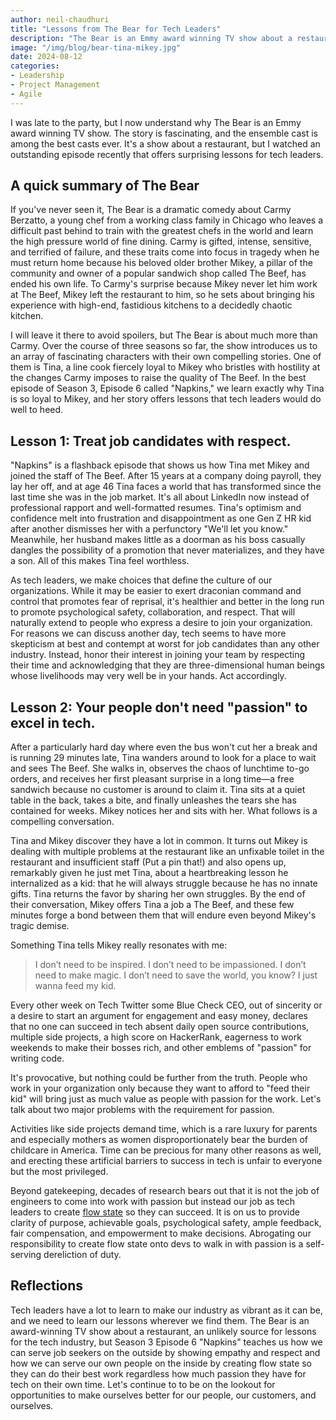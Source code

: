 ```yaml
---
author: neil-chaudhuri
title: "Lessons from The Bear for Tech Leaders"
description: "The Bear is an Emmy award winning TV show about a restaurant that offers surprising lessons for tech leaders." 
image: "/img/blog/bear-tina-mikey.jpg"
date: 2024-08-12
categories: 
- Leadership
- Project Management
- Agile
---
```


I was late to the party, but I now understand why The Bear is an Emmy award winning TV show. The story is fascinating, and the ensemble
cast is among the best casts ever. It's a show about a restaurant, but I watched an outstanding episode recently
that offers surprising lessons for tech leaders.
 
## A quick summary of The Bear

If you've never seen it, The Bear is a dramatic comedy about Carmy Berzatto, a young chef from a working class family in Chicago
who leaves a difficult past behind to train with the greatest chefs in the world and learn the high pressure world of fine dining. Carmy
is gifted, intense, sensitive, and terrified of failure, and these traits come into focus in tragedy when he must return home
because his beloved older brother Mikey, a pillar of the community and owner of a popular sandwich shop called The Beef, has ended his own life. 
To Carmy's surprise because Mikey never let him work at The Beef, Mikey left the restaurant to him, so he sets about bringing his
experience with high-end, fastidious kitchens to a decidedly chaotic kitchen. 

I will leave it there to avoid spoilers, but The Bear is about much more than Carmy. Over the course of three seasons so far, the show introduces us to an array of fascinating
characters with their own compelling stories. One of them is Tina, a line cook fiercely loyal to Mikey who bristles with hostility
at the changes Carmy imposes to raise the quality of The Beef. In the best episode of Season 3, Episode 6 called "Napkins," we learn exactly why Tina is so loyal to Mikey,
and her story offers lessons that tech leaders would do well to heed.

## Lesson 1: Treat job candidates with respect.

"Napkins" is a flashback episode that shows us how Tina met Mikey and joined the staff of The Beef. After 15 years at a company
doing payroll, they lay her off, and at age 46 Tina faces a world that has transformed since the last time she was in the job market. It's 
all about LinkedIn now instead of professional rapport and well-formatted resumes. Tina's optimism and confidence melt into frustration and disappointment as 
one Gen Z HR kid after another dismisses her with a perfunctory "We'll let you know." Meanwhile, her husband makes little 
as a doorman as his boss casually dangles the possibility of a promotion that never materializes, and they have a son. All of this makes 
Tina feel worthless.

As tech leaders, we make choices that define the culture of our organizations. While it may be easier to exert draconian command and control
that promotes fear of reprisal, it's healthier and better in the long run to promote psychological safety, collaboration, and respect. 
That will naturally extend to people who express a desire to join your organization. For reasons we can discuss another day, tech seems to have
more skepticism at best and contempt at worst for job candidates than any other industry. Instead, honor their interest in joining your team
by respecting their time and acknowledging that they are three-dimensional human beings whose livelihoods may very well be in your hands. Act
accordingly. 

## Lesson 2: Your people don't need "passion" to excel in tech.

After a particularly hard day where even the bus won't cut her a break and is running 29 minutes late, Tina wanders around to look for 
a place to wait and sees The Beef. She walks in, observes the chaos of lunchtime to-go orders, and receives her first pleasant surprise in a long time—a free sandwich
because no customer is around to claim it. Tina sits at a quiet table in the back, takes a bite, and finally unleashes the tears she has contained
for weeks. Mikey notices her and sits with her. What follows is a compelling conversation.

<PostImage alt="Tina and Mikey meeting for the first time and having a real heart to heart conversation" src="/img/blog/bear-tina-mikey.jpg" width="507" height="335" />

Tina and Mikey discover they have a lot in common. It turns out Mikey is dealing with multiple problems at the restaurant like an unfixable toilet in the restaurant and
insufficient staff (Put a pin that!) and also opens up, remarkably given he just met Tina, about a heartbreaking lesson he internalized as a kid: that he will always
struggle because he has no innate gifts. Tina returns the favor by sharing her own struggles. By the end of their conversation, Mikey offers Tina a job a The Beef, and 
these few minutes forge a bond between them that will endure even beyond Mikey's tragic demise.

Something Tina tells Mikey really resonates with me:

> I don’t need to be inspired. I don’t need to be impassioned. I don’t need to make magic. I don’t need to save the world, you know? I just wanna feed my kid.

Every other week on Tech Twitter some Blue Check CEO, out of sincerity or a desire to start an argument for engagement and easy money, declares that no one can succeed in tech
absent daily open source contributions, multiple side projects, a high score on HackerRank, eagerness to work weekends to make their bosses rich, and other emblems of "passion" for writing code.

It's provocative, but nothing could be further from the truth. People who work in your organization only because they want to afford to "feed their kid" will
bring just as much value as people with passion for the work. Let's talk about two major problems with the requirement for passion. 

Activities like side projects demand time, which is a rare luxury for parents and especially mothers as women disproportionately bear the burden of childcare in America. Time can
be precious for many other reasons as well, and erecting these artificial barriers to success in tech is unfair to everyone but the most privileged.

Beyond gatekeeping, decades of research bears out that it is not the job of engineers to come into work with passion but instead our job as tech leaders to 
create [flow state](https://leaddev.com/culture-engagement-motivation/why-flow-matters-more-passion) so they can succeed. It is on us to provide clarity of purpose,
achievable goals, psychological safety, ample feedback, fair compensation, and empowerment to make decisions. Abrogating our responsibility to create 
flow state onto devs to walk in with passion is a self-serving dereliction of duty.

## Reflections

Tech leaders have a lot to learn to make our industry as vibrant as it can be, and we need to learn our lessons wherever we find them.
The Bear is an award-winning TV show about a restaurant, an unlikely source for lessons for the tech industry, but Season 3 Episode 6 "Napkins" teaches us how we can serve job seekers on the
outside by showing empathy and respect and how we can serve our own people on the inside by creating flow state so they can do their best work regardless
how much passion they have for tech on their own time. Let's continue to to be on the lookout for opportunities to make ourselves better
for our people, our customers, and ourselves.







